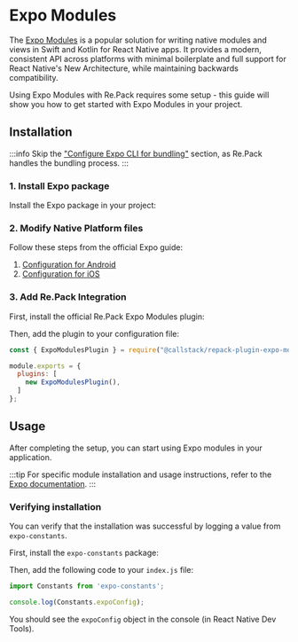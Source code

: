 
# Expo Modules

The [Expo Modules](https://docs.expo.dev/modules/overview/) is a popular solution for writing native modules and views in Swift and Kotlin for React Native apps. It provides a modern, consistent API across platforms with minimal boilerplate and full support for React Native's New Architecture, while maintaining backwards compatibility.

Using Expo Modules with Re.Pack requires some setup - this guide will show you how to get started with Expo Modules in your project.

## Installation

:::info
Skip the ["Configure Expo CLI for bundling"](https://docs.expo.dev/bare/installing-expo-modules/#configure-expo-cli-for-bundling-on-android-and-ios) section, as Re.Pack handles the bundling process.
:::

### 1. Install Expo package

Install the Expo package in your project:

<PackageManagerTabs command="install expo" />

### 2. Modify Native Platform files

Follow these steps from the official Expo guide:

1. [Configuration for Android](https://docs.expo.dev/bare/installing-expo-modules/#configuration-for-android)
2. [Configuration for iOS](https://docs.expo.dev/bare/installing-expo-modules/#configuration-for-ios)

### 3. Add Re.Pack Integration

First, install the official Re.Pack Expo Modules plugin:

<PackageManagerTabs command="install -D @callstack/repack-plugin-expo-modules" />

Then, add the plugin to your configuration file:

```js title=rspack.config.cjs
const { ExpoModulesPlugin } = require("@callstack/repack-plugin-expo-modules");

module.exports = {
  plugins: [
    new ExpoModulesPlugin(),
  ]
};
```

## Usage

After completing the setup, you can start using Expo modules in your application. 

:::tip
For specific module installation and usage instructions, refer to the [Expo documentation](https://docs.expo.dev/versions/latest/).
:::

### Verifying installation

You can verify that the installation was successful by logging a value from `expo-constants`.

First, install the `expo-constants` package:

<PackageManagerTabs command="install expo-constants" />

Then, add the following code to your `index.js` file:

```js title=index.js
import Constants from 'expo-constants';

console.log(Constants.expoConfig);
```

You should see the `expoConfig` object in the console (in React Native Dev Tools).



